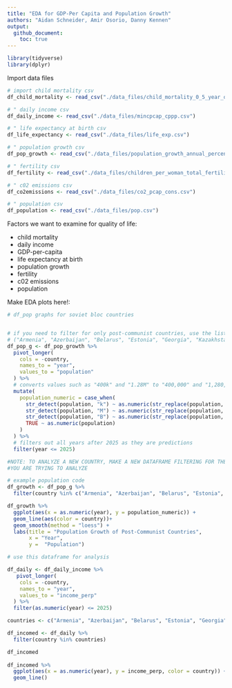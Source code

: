 ```yaml
---
title: "EDA for GDP-Per Capita and Population Growth"
authors: "Aidan Schneider, Amir Osorio, Danny Kennen"
output:
  github_document:
    toc: true
---
```


```r
library(tidyverse)
library(dplyr)
```

Import data files

```r
# import child mortality csv
df_child_mortality <- read_csv("./data_files/child_mortality_0_5_year_olds_dying_per_1000_born.csv")

# " daily income csv
df_daily_income <- read_csv("./data_files/mincpcap_cppp.csv")

# " life expectancy at birth csv
df_life_expectancy <- read_csv("./data_files/life_exp.csv")

# " population growth csv
df_pop_growth <- read_csv("./data_files/population_growth_annual_percent.csv")

# " fertility csv
df_fertility <- read_csv("./data_files/children_per_woman_total_fertility.csv")

# " c02 emissions csv
df_co2emissions <- read_csv("./data_files/co2_pcap_cons.csv")

# " population csv
df_population <- read_csv("./data_files/pop.csv")

```


Factors we want to examine for quality of life: 

- child mortality
- daily income
- GDP-per-capita
- life expectancy at birth 
- population growth
- fertility
- c02 emissions
- population 

Make EDA plots here!:

```r
# df_pop graphs for soviet bloc countries 


# if you need to filter for only post-communist countries, use the list below:
# ("Armenia", "Azerbaijan", "Belarus", "Estonia", "Georgia", "Kazakhstan", "Kyrgyzstan", "Latvia", "Lithuania", "Moldova", "Russia", "Tajikistan", "Turkmenistan", "Ukraine", "Uzbekistan", "Serbia", "Croatia", "Bosnia and Herzegovina", "Slovenia", "Montenegro", "North Macedonia", "Albania", "Bulgaria", "Romania", "Poland", "Germany", "Czechia", "Slovakia", "Hungary")
df_pop_g <- df_pop_growth %>% 
  pivot_longer(
    cols = -country,
    names_to = "year",
    values_to = "population"
  ) %>%
  # converts values such as "400k" and "1.28M" to "400,000" and "1,280,000"
  mutate(
    population_numeric = case_when(
      str_detect(population, "k") ~ as.numeric(str_replace(population, "k", "")) * 1e3,
      str_detect(population, "M") ~ as.numeric(str_replace(population, "M", "")) * 1e6,
      str_detect(population, "B") ~ as.numeric(str_replace(population, "B", "")) * 1e9,
      TRUE ~ as.numeric(population)
    )
  ) %>% 
  # filters out all years after 2025 as they are predictions
  filter(year <= 2025)

#NOTE: TO ANALYZE A NEW COUNTRY, MAKE A NEW DATAFRAME FILTERING FOR THE COUNTRY
#YOU ARE TRYING TO ANALYZE 

# example population code 
df_growth <- df_pop_g %>% 
  filter(country %in% c("Armenia", "Azerbaijan", "Belarus", "Estonia", "Georgia", "Kazakhstan", "Kyrgyzstan", "Latvia", "Lithuania", "Moldova", "Russia", "Tajikistan", "Turkmenistan", "Ukraine", "Uzbekistan", "Serbia", "Croatia", "Bosnia and Herzegovina", "Slovenia", "Montenegro", "North Macedonia", "Albania", "Bulgaria", "Romania", "Poland", "Czechia", "Slovakia", "Hungary")) 

df_growth %>% 
  ggplot(aes(x = as.numeric(year), y = population_numeric)) +
  geom_line(aes(color = country))+
  geom_smooth(method = "loess") +
  labs(title = "Population Growth of Post-Communist Countries",
       x = "Year",
       y =  "Population")
```


```r

# use this dataframe for analysis 

df_daily <- df_daily_income %>% 
   pivot_longer(
    cols = -country,
    names_to = "year",
    values_to = "income_perp"
  ) %>% 
  filter(as.numeric(year) <= 2025)

countries <- c("Armenia", "Azerbaijan", "Belarus", "Estonia", "Georgia", "Kazakhstan", "Kyrgyzstan", "Latvia", "Lithuania", "Moldova", "Russia", "Tajikistan", "Turkmenistan", "Ukraine", "Uzbekistan", "Serbia", "Croatia", "Bosnia and Herzegovina", "Slovenia", "Montenegro", "North Macedonia", "Albania", "Bulgaria", "Romania", "Poland", "Germany", "Czechia", "Slovakia", "Hungary")

df_incomed <- df_daily %>% 
  filter(country %in% countries)

df_incomed
  
df_incomed %>% 
  ggplot(aes(x = as.numeric(year), y = income_perp, color = country)) +
  geom_line()

```

```r

```


